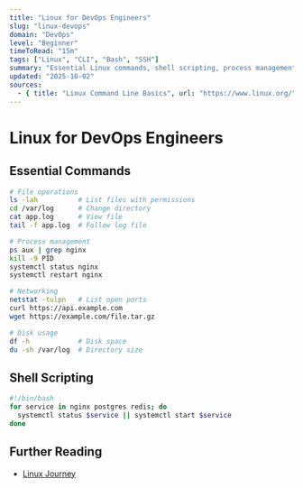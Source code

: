 ```yaml
---
title: "Linux for DevOps Engineers"
slug: "linux-devops"
domain: "DevOps"
level: "Beginner"
timeToRead: "15m"
tags: ["Linux", "CLI", "Bash", "SSH"]
summary: "Essential Linux commands, shell scripting, process management, and system administration for DevOps."
updated: "2025-10-02"
sources:
  - { title: "Linux Command Line Basics", url: "https://www.linux.org/" }
---
```


# Linux for DevOps Engineers

## Essential Commands

```bash
# File operations
ls -lah          # List files with permissions
cd /var/log      # Change directory
cat app.log      # View file
tail -f app.log  # Follow log file

# Process management
ps aux | grep nginx
kill -9 PID
systemctl status nginx
systemctl restart nginx

# Networking
netstat -tulpn   # List open ports
curl https://api.example.com
wget https://example.com/file.tar.gz

# Disk usage
df -h            # Disk space
du -sh /var/log  # Directory size
```

## Shell Scripting

```bash
#!/bin/bash
for service in nginx postgres redis; do
  systemctl status $service || systemctl start $service
done
```

## Further Reading

- [Linux Journey](https://linuxjourney.com/)
